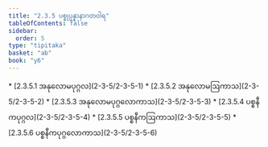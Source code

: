 ```yaml
---
title: "2.3.5 ပစ္စုပ္ပန္နာနာဂတဝါရ"
tableOfContents: false
sidebar:
  order: 5
type: "tipitaka"
basket: "ab"
book: "y6"
---
```



<DynamicBreadcrumb />



<TableOfContents book="y6" section="2.3.5">
* [2.3.5.1 အနုလောမပုဂ္ဂလ](2-3-5/2-3-5-1)
* [2.3.5.2 အနုလောမဩကာသ](2-3-5/2-3-5-2)
* [2.3.5.3 အနုလောမပုဂ္ဂလောကာသ](2-3-5/2-3-5-3)
* [2.3.5.4 ပစ္စနီကပုဂ္ဂလ](2-3-5/2-3-5-4)
* [2.3.5.5 ပစ္စနီကဩကာသ](2-3-5/2-3-5-5)
* [2.3.5.6 ပစ္စနီကပုဂ္ဂလောကာသ](2-3-5/2-3-5-6)
</TableOfContents>